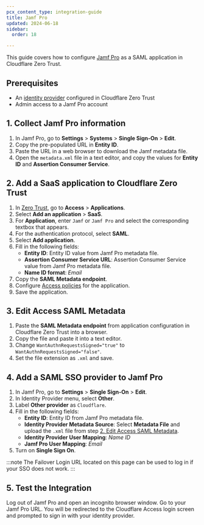 ```yaml
---
pcx_content_type: integration-guide
title: Jamf Pro
updated: 2024-06-18
sidebar:
  order: 18

---
```


This guide covers how to configure [Jamf Pro](https://learn.jamf.com/en-US/bundle/jamf-pro-documentation-current/page/Single_Sign-On.html) as a SAML application in Cloudflare Zero Trust.

## Prerequisites

* An [identity provider](/cloudflare-one/identity/idp-integration/) configured in Cloudflare Zero Trust
* Admin access to a Jamf Pro account

## 1. Collect Jamf Pro information

1. In Jamf Pro, go to **Settings** > **Systems** > **Single Sign-On** > **Edit**.
2. Copy the pre-populated URL in **Entity ID**.
3. Paste the URL in a web browser to download the Jamf metadata file.
4. Open the `metadata.xml` file in a text editor, and copy the values for **Entity ID** and **Assertion Consumer Service**.

## 2. Add a SaaS application to Cloudflare Zero Trust

1. In [Zero Trust](https://one.dash.cloudflare.com), go to **Access** > **Applications**.
2. Select **Add an application** > **SaaS**.
3. For **Application**, enter `Jamf`  or `Jamf Pro` and select the corresponding textbox that appears.
4. For the authentication protocol, select **SAML**.
5. Select **Add application**.
6. Fill in the following fields:
   * **Entity ID**: Entity ID value from Jamf Pro metadata file.
   * **Assertion Consumer Service URL**: Assertion Consumer Service value from Jamf Pro metadata file.
   * **Name ID format**: *Email*
7. Copy the **SAML Metadata endpoint**.
8. Configure [Access policies](/cloudflare-one/policies/access/) for the application.
9. Save the application.

## 3. Edit Access SAML Metadata

1. Paste the **SAML Metadata endpoint** from application configuration in Cloudflare Zero Trust into a browser.
2. Copy the file and paste it into a text editor.
3. Change `WantAuthnRequestsSigned="true"` to `WantAuthnRequestsSigned="false"`.
4. Set the file extension as `.xml` and save.

## 4. Add a SAML SSO provider to Jamf Pro

1. In Jamf Pro, go to **Settings** > **Single Sign-On** > **Edit**.
2. In Identity Provider menu, select **Other**.
3. Label **Other provider** as `Cloudflare`.
4. Fill in the following fields:
   * **Entity ID**: Entity ID from Jamf Pro metadata file.
   * **Identity Provider Metadata Source**: Select **Metadata File** and upload the `.xml` file from step [2. Edit Access SAML Metadata](#2-add-a-saas-application-to-cloudflare-zero-trust).
   * **Identity Provider User Mapping**: *Name ID*
   * **Jamf Pro User Mapping**: *Email*
5. Turn on **Single Sign On**.

:::note
The Failover Login URL located on this page can be used to log in if your SSO does not work.
:::

## 5. Test the Integration

Log out of Jamf Pro and open an incognito browser window. Go to your Jamf Pro URL. You will be redirected to the Cloudflare Access login screen and prompted to sign in with your identity provider.
